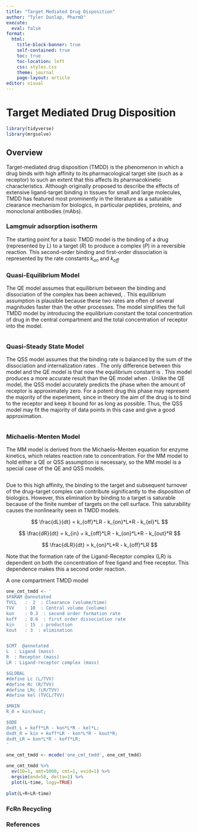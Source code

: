 ---
title: "Target Mediated Drug Disposition"
author: "Tyler Dunlap, PharmD"
execute:
  eval: false
format:
  html:
    title-block-banner: true
    self-contained: true
    toc: true
    toc-location: left
    css: styles.css
    theme: journal
    page-layout: article
editor: visual
---

# Target Mediated Drug Disposition

```{r}
library(tidyverse)
library(mrgsolve)
```

## Overview

Target-mediated drug disposition (TMDD) is the phenomenon in which a drug binds with high affinity to its pharmacological target site (such as a receptor) to such an extent that this affects its pharmacokinetic characteristics. Although originally proposed to describe the effects of extensive ligand-target binding in tissues for small and large molecules, TMDD has featured most prominently in the literature as a saturable clearance mechanism for biologics, in particular peptides, proteins, and monoclonal antibodies (mAbs).

### Lamgmuir adsorption isotherm

The starting point for a basic TMDD model is the binding of a drug (represented by *L*) to a target (*R*) to produce a complex (*P*) in a reversible reaction. This second-order binding and first-order dissociation is represented by the rate constants $k_{on}$ and $k_{off}$

### Quasi-Equilibrium Model

The QE model assumes that equilibrium between the binding and dissociation of the complex has been achieved, . This equilibrium assumption is plausible because these two rates are often of several magnitudes faster than the other processes. The model simplifies the full TMDD model by introducing the equilibrium constant the total concentration of drug in the central compartment and the total concentration of receptor into the model.

```{r}

```

### Quasi-Steady State Model

The QSS model assumes that the binding rate is balanced by the sum of the dissociation and internalization rates . The only difference between this model and the QE model is that now the equilibrium constant is . This model produces a more accurate result than the QE model when . Unlike the QE model, the QSS model accurately predicts the phase when the amount of receptor is approximately zero. For a potent drug this phase may represent the majority of the experiment, since in theory the aim of the drug is to bind to the receptor and keep it bound for as long as possible. Thus, the QSS model may fit the majority of data points in this case and give a good approximation.

```{r}

```

### Michaelis-Menten Model

The MM model is derived from the Michaelis--Menten equation for enzyme kinetics, which relates reaction rate to concentration. For the MM model to hold either a QE or QSS assumption is necessary, so the MM model is a special case of the QE and QSS models.

```{r}

```

Due to this high affinity, the binding to the target and subsequent turnover of the drug--target complex can contribute significantly to the disposition of biologics. However, this elimination by binding to a target is saturable because of the finite number of targets on the cell surface. This saturability causes the nonlinearity seen in TMDD models.

$$
\frac{dL}{dt} = k_{off}*LR - k_{on}*L*R - k_{el}*L
$$

$$
\frac{dR}{dt} = k_{in} + k_{off}*LR - k_{on}*L*R - k_{out}*R
$$

$$
\frac{dLR}{dt} = k_{on}*L*R - k_{off}*LR
$$

Note that the formation rate of the Ligand-Receptor complex (LR) is dependent on both the concentration of free ligand and free receptor. This dependence makes this a second order reaction.

A one compartment TMDD model

```{r}
one_cmt_tmdd <- '
$PARAM @annotated
TVCL   :  2  : Clearance (volume/time)
TVV    : 10  : Central volume (volume)
kon    : 0.3  : second order formation rate
koff   : 0.6  : first order dissociation rate
kin    : 15  : production
kout   : 3  : elimination


$CMT  @annotated
L  : Ligand (mass)
R  : Receptor (mass)
LR : Ligand-receptor complex (mass)

$GLOBAL
#define Lc (L/TVV)
#define Rc (R/TVV)
#define LRc (LR/TVV)
#define kel (TVCL/TVV)

$MAIN
R_0 = kin/kout;

$ODE
dxdt_L = koff*LR - kon*L*R - kel*L;
dxdt_R = kin + koff*LR - kon*L*R - kout*R;
dxdt_LR = kon*L*R - koff*LR;
'

one_cmt_tmdd <- mcode('one_cmt_tmdd', one_cmt_tmdd)
```

```{r}
one_cmt_tmdd %>%
  ev(ID=1, amt=5000, cmt=1, evid=1) %>%
  mrgsim(end=50, delta=1) %>%
  plot(L~time, logy=TRUE)
  
plot(L+R+LR~time)
```

### FcRn Recycling

### References
